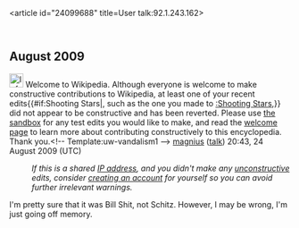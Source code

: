 <article id="24099688" title=User talk:92.1.243.162>
	<talkpage id="24099688" title="User talk:92.1.243.162">


== August 2009 ==
[[Image:Information.svg|25px]] Welcome to Wikipedia. Although everyone is welcome to make constructive contributions to Wikipedia, at least one of your recent edits{{#if:Shooting Stars|, such as the one you made to [[:Shooting Stars]],}} did not appear to be constructive and has been reverted. Please use [[Wikipedia:Sandbox|the sandbox]] for any test edits you would like to make, and read the [[Wikipedia:Welcoming committee/Welcome to Wikipedia|welcome page]] to learn more about contributing constructively to this encyclopedia. Thank you.&lt;!-- Template:uw-vandalism1 --&gt; [[User:Magnius|magnius]] ([[User talk:Magnius|talk]]) 20:43, 24 August 2009 (UTC)
:''If this is a shared [[IP address]], and you didn't make any [[Wikipedia:vandalism|unconstructive]] edits, consider [[Wikipedia:Why create an account?|creating an account]] for yourself so you can avoid further irrelevant warnings.''

I'm pretty sure that it was Bill Shit, not Schitz. However, I may be wrong, I'm just going off memory.
	</talkpage>
</article>